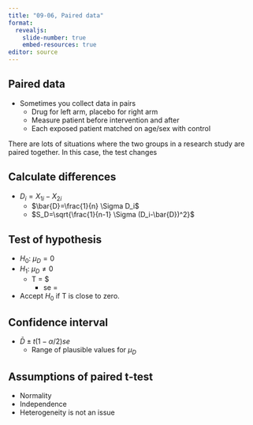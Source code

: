 ```yaml
---
title: "09-06, Paired data"
format: 
  revealjs:
    slide-number: true
    embed-resources: true
editor: source
---
```


## Paired data

-   Sometimes you collect data in pairs
    -   Drug for left arm, placebo for right arm
    -   Measure patient before intervention and after
    -   Each exposed patient matched on age/sex with control
    
:::notes
There are lots of situations where the two groups in a research study are paired together. In this case, the test changes
:::

## Calculate differences

-   $D_i = X_{1i}-X_{2i}$
    -   $\bar{D}=\frac{1}{n} \Sigma D_i$
    -   $S_D=\sqrt{\frac{1}{n-1} \Sigma (D_i-\bar{D})^2}$

## Test of hypothesis

-   $H_0:\ \mu_D = 0$
-   $H_1:\ \mu_D \ne 0$
    -   T = $\frac{\bar{D}}{se}
        -   se = \frac{S_D}{\sqrt{n}}
-   Accept $H_0$ if T is close to zero.

## Confidence interval

-   $\bar{D} \pm t(1-\alpha/2) se$
    -   Range of plausible values for $\mu_D$
    
## Assumptions of paired t-test

-   Normality
-   Independence
-   Heterogeneity is not an issue
